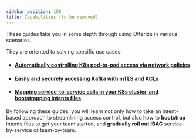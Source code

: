```yaml
---
sidebar_position: 100
title: Capabilities (to be removed)
---
```


These guides take you in some depth through using Otterize in various scenarios.

They are oriented to solving specific use cases:

- #### [Automatically controlling K8s pod-to-pod access via network policies](/capabilities/network-policies)

- #### [Easily and securely accessing Kafka with mTLS and ACLs](/capabilities/kafka)

- #### [Mapping service-to-service calls in your K8s cluster, and bootstrapping intents files](/capabilities/k8s-mapping-pod-to-pod-calls)

By following these guides, you will learn not only how to take an intent-based approach to streamlining access control,
but also how to **bootstrap** intents files to get your team started,
and **gradually roll out IBAC** service-by-service or team-by-team.
